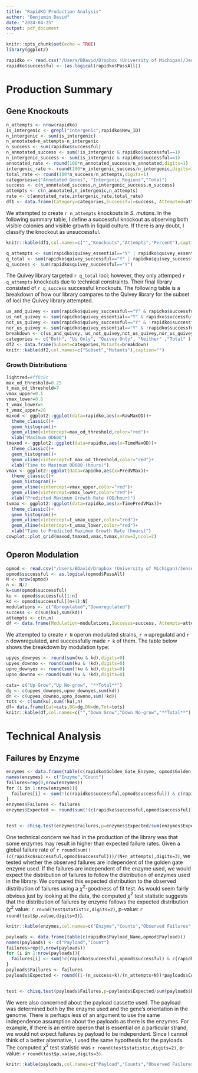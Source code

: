 ```yaml
---
title: "RapidKO Production Analysis"
author: "Benjamin David"
date: "2024-04-25"
output: pdf_document
---
```


```r
knitr::opts_chunk$set(echo = TRUE)
library(ggplot2)
```


```r
rapidko <- read.csv("/Users/BDavid/Dropbox (University of Michigan)/JensenLab/data/Rapid KO/SMU_UA159/QC Analysis/growth_database.csv")
rapidko$successful <- (as.logical(rapidko$PassAll))
```
# Production Summary

## Gene Knockouts


```r
n_attempts <- nrow(rapidko)
is_intergenic <- grepl("intergenic",rapidko$New_ID)
n_intergenic <- sum(is_intergenic)
n_annotated=n_attempts-n_intergenic
n_success <- sum(rapidko$successful) 
n_annotated_success <- sum(!is_intergenic & rapidko$successful==1)
n_intergenic_success <- sum(is_intergenic & rapidko$successful==1)
annotated_rate <- round(100*n_annotated_success/n_annotated,digits=1)
intergenic_rate <- round(100*n_intergenic_success/n_intergenic,digits=1)
total_rate <- round(100*n_success/n_attempts,digits=1)
categories=c("Annotated Genes", "Intergenic Regions","Total")
success <- c(n_annotated_success,n_intergenic_success,n_success)
attempts <- c(n_annotated,n_intergenic,n_attempts)
rate <- c(annotated_rate,intergenic_rate,total_rate)
df1 <- data.frame(Category=categories,Successful=success, Attempted=attempts, Percent=rate)
```

We attempted to create `r n_attempts` knockouts in *S. mutans*. In the following summary table, I define a successful knockout as observing both visible colonies and visible growth in liquid culture. If there is any doubt, I classify the knockout as unsuccessful.  

```r
knitr::kable(df1,col.names=c("","Knockouts","Attempts","Percent"),caption="")
```

```r
q_attempts <- sum(rapidko$quivey_essential=="Y" | rapidko$quivey_essential=="N")
q_total <- sum(rapidko$quivey_successful=="Y" | rapidko$quivey_successful=="N")
q_success <- sum(rapidko$quivey_successful=="Y")
```

The Quivey library targeted `r q_total` loci; however, they only attemped `r q_attempts` knockouts due to technical constraints. Their final library consisted of `r q_success` successful knockouts. The following table is a breakdown of how our library compares to the Quivey library for the subset of loci the Quivey library attempted. 


```r
us_and_quivey <- sum(rapidko$quivey_successful=="Y" & rapidko$successful)
us_not_quivey <- sum(rapidko$quivey_essential=="Y" & rapidko$successful)
not_us_quivey <- sum(rapidko$quivey_successful=="Y" & !rapidko$successful)
nor_us_quivey <- sum(rapidko$quivey_essential=="Y" & !rapidko$successful)
breakdown <- c(us_and_quivey, us_not_quivey,not_us_quivey,nor_us_quivey,q_attempts)
categories <- c("Both", "Us Only", "Quivey Only", "Neither" ,"Total" )
df2 <- data.frame(Subset=categories,Mutants=breakdown)
knitr::kable(df2,col.names=c("Subset","Mutants"),caption="")
```
### Growth Distributions

```r
lightred=#ff8c8c
max_od_threshold=0.25
t_max_od_threshold=7
vmax_upper=0.1
vmax_lower=0.6
t_vmax_lower=5
t_vmax_upper=20
maxod <- ggplot2::ggplot(data=rapidko,aes(x=RawMaxOD))+ 
  theme_classic()+
  geom_histogram()+
  geom_vline(xintercept=max_od_threshold,color="red")+
  xlab("Maximum OD600")
tmaxod <- ggplot2::ggplot(data=rapidko,aes(x=TimeMaxOD))+ 
  theme_classic()+
  geom_histogram()+
  geom_vline(xintercept=t_max_od_threshold,color="red")+
  xlab("Time to Maximum OD600 (hours)")
vmax <- ggplot2::ggplot(data=rapidko,aes(x=PredVMax))+ 
  theme_classic()+
  geom_histogram()+
  geom_vline(xintercept=vmax_upper,color="red")+
  geom_vline(xintercept=vmax_lower,color="red")+
  xlab("Predicted Maximum Growth Rate (OD/hour)")
tvmax <- ggplot2::ggplot(data=rapidko,aes(x=TimePredVMax))+ 
  theme_classic()+
  geom_histogram()+
  geom_vline(xintercept=t_vmax_upper,color="red")+
  geom_vline(xintercept=t_vmax_lower,color="red")+
  xlab("Time to Predicted Maximum Growth Rate (hours)")
cowplot::plot_grid(maxod,tmaxod,vmax,tvmax,nrow=2,ncol=2)

```


##  Operon Modulation

```r
opmod <- read.csv("/Users/BDavid/Dropbox (University of Michigan)/JensenLab/data/Rapid KO/SMU_UA159/QC Analysis/OpMod_growth_database.csv")
opmod$successful <- as.logical(opmod$PassAll)
N <- nrow(opmod)
n <- N/2
k=sum(opmod$successful)
ku <- opmod$successful[1:n]
kd <- opmod$successful[(n+1):N]
modulations <- c("Upregulated","Downregulated")
success <- c(sum(ku),sum(kd))
attempts <- c(n,n)
df <- data.frame(Modulation=modulations,Successs=success, Attempts=attempts)

```

We attempted to create ```r N``` operon modulated strains, ```r n``` upregulatd and ```r n``` downregulated, and successfully made ```r k ``` of them. The table below shows the breakdown by modulation type: 



```r
upyes_downyes <- round(sum(ku & kd),digits=0)
upyes_downno <- round(sum(ku & !kd),digits=0)
upno_downyes <- round(sum(!ku & kd),digits=0)
upno_downno <- round(sum(!ku & !kd),digits=0)

cats= c("Up Grow","Up No-grow", "**Total**")
dg <- c(upyes_downyes,upno_downyes,sum(kd))
dn <- c(upyes_downno,upno_downno,sum(!kd))
tots <- c(sum(ku),sum(!ku),n)
df= data.frame(Cat=cats,DG=dg,DN=dn,Tot=tots)
knitr::kable(df,col.names=c("","Down Grow","Down No-grow","**Total**"),caption="")

```


# Technical Analysis


## Failures by Enzyme

 

```r
enzymes <- data.frame(table(c(rapidko$Golden_Gate_Enzyme, opmod$Golden_Gate_Enzyme)))
names(enzymes) <- c("Enzyme","Count")
failures=rep(0,nrow(enzymes))
for (i in 1:nrow(enzymes)){
  failures[i] <- sum(!(c(rapidko$successful,opmod$successful)) & c(rapidko$Golden_Gate_Enzyme,opmod$Golden_Gate_Enzyme) == enzymes$Enzyme[i]);
}
enzymes$Failures <- failures
enzymes$Expected <- round(sum(!(c(rapidko$successful,opmod$successful)))/(N+n_attempts)*enzymes$Count,digits=1)


test <- chisq.test(enzymes$Failures,p=enzymes$Expected/sum(enzymes$Expected))
```

One technical concern we had in the production of the library was that some enzymes may result in higher than expected failure rates. Given a global failure rate of `r round(sum(!(c(rapidko$successful,opmod$successful)))/(N+n_attempts),digits=3)`, we tested whether the observed failures are independent of the golden gate enzyme used. If the failures are independent of the enzyme used, we would expect the distribution of failures to follow the distribution of enzymes used in the library. We compared this expected distribution to the observed distribution of failures using a $\chi^2$-goodness of fit test. As would seem fairly obvious just by looking at the data, the computed $\chi^2$ test statistic suggests that the distribution of failures by enzyme follows the expected distribution ($\chi^2$ value: `r round(test$statistic,digits=2)`, p-value: `r round(test$p.value,digits=3)`).  

```r
knitr::kable(enzymes,col.names=c("Enzyme","Counts","Observed Failures","Expected"))
```



```r
payloads <- data.frame(table(c(rapidko$Payload_Name,opmod$Payload)))
names(payloads) <- c("Payload","Count")
failures=rep(0,nrow(payloads))
for (i in 1:nrow(payloads)){
  failures[i] <- sum(!c(rapidko$successful,opmod$successful) & c(rapidko$Payload_Name,opmod$Payload) == payloads$Payload[i])
}
payloads$Failures <- failures
payloads$Expected <- round((1-(n_success+k)/(n_attempts+N))*payloads$Count,digits=1)


test <- chisq.test(payloads$Failures,p=payloads$Expected/sum(payloads$Expected))
```

We were also concerned about the payload cassette used. The payload was determined both by the enzyme used and the gene's orientation in the genome.  There is perhaps less of an argument to use the same independence assumption about the payloads as there is the enzymes. For example, if there is an entire operon that is essential on a particular strand, we would not expect failures by payload to be independent. Since I cannot think of a better alternative, I used the same hypothesis for the payloads. The computed $\chi^2$ test statistic was `r round(test$statistic,digits=2)`, p-value: `r round(test$p.value,digits=3)`. 

```r
knitr::kable(payloads,col.names=c("Payload","Counts","Observed Failures","Expected"))
```



